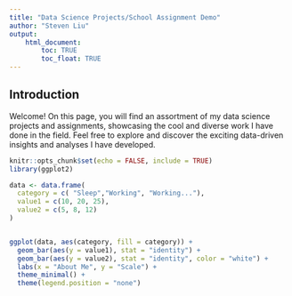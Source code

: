 ```yaml
---
title: "Data Science Projects/School Assignment Demo"
author: "Steven Liu"
output: 
    html_document:
        toc: TRUE
        toc_float: TRUE
---
```


## Introduction

Welcome! On this page, you will find an assortment of my data science projects and assignments, showcasing the cool and diverse work I have done in the field. Feel free to explore and discover the exciting data-driven insights and analyses I have developed.

```r
knitr::opts_chunk$set(echo = FALSE, include = TRUE)
library(ggplot2)
```


```r
data <- data.frame(
  category = c( "Sleep","Working", "Working..."),
  value1 = c(10, 20, 25),
  value2 = c(5, 8, 12)
)


ggplot(data, aes(category, fill = category)) +
  geom_bar(aes(y = value1), stat = "identity") +
  geom_bar(aes(y = value2), stat = "identity", color = "white") +
  labs(x = "About Me", y = "Scale") +
  theme_minimal() +
  theme(legend.position = "none")
```
